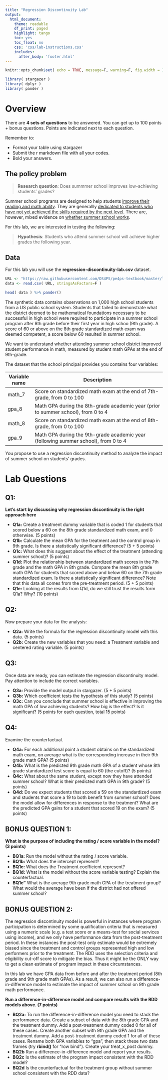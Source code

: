 ```yaml
---
title: "Regression Discontinuity Lab"
output:
  html_document:
    theme: readable
    df_print: paged
    highlight: tango
    toc: yes
    toc_float: no
    css: 'css/lab-instructions.css'
    includes:
      after_body: 'footer.html'
--- 
```





```r
knitr::opts_chunk$set( echo = TRUE, message=F, warning=F, fig.width = 10, fig.pos = 'H' )
```


```r
library( stargazer )
library( dplyr )
library( pander )
```

# Overview 

There are **4 sets of questions** to be answered. You can get up to 100 points + bonus questions. Points are indicated next to each question. 

Remember to:

* Format your table using stargazer 
* Submit the r markdown file with all your codes. 
* Bold your answers.



## The policy problem

> **Research question**: 
> Does summmer school improves low-achieving students' grades?

Summer school programs are designed to help students [improve their reading and math ability](https://www.wallacefoundation.org/knowledge-center/documents/an-analysis-of-the-effects-of-an-academic-summer-program-for-middle-school-students.pdf). They are generallly [dedicated to students who have not yet achieved the skills required by the next level](https://digitalcommons.nl.edu/cgi/viewcontent.cgi?article=1234&context=diss). There are, however, mixed evidence on [whether summer school works](https://www.npr.org/sections/ed/2014/07/07/323659124/what-we-dont-know-about-summer-school). 

For this lab, we are interested in testing the following:

> **Hypothesis**: 
> Students who attend summer school will achieve higher grades the following year. 

## Data

For this lab you will use the **regression-discontinuity-lab.csv** dataset. 

```r
URL <- "https://raw.githubusercontent.com/DS4PS/pe4ps-textbook/master/labs/DATA/regression-discontinuity-lab.csv"
data <- read.csv( URL, stringsAsFactors=F )
```

```r
head( data ) %>% pander()
```

The synthetic data contains observations on 1,000 high school students from a US public school system. Students that failed to demonstrate what the district deemed to be mathematical foundations necessary to be successful in high school were required to participate in a summer school program after 8th grade before their first year in high schoo (9th grade). A score of 60 or above on the 8th grade standardized math exam was deemed competent, a score below 60 resulted in summer school. 

We want to understand whether attending summer school district improved student performance in math, measured by student math GPAs at the end of 9th-grade.

The dataset that the school principal provides you contains four variables: 

 **Variable name   **   | **Description    **                                                                                          
----------------------- | ------------------------------------------------------------------------------------------------------------
math_7              | Score on standardized math exam at the end of 7th-grade, from 0 to 100                                                                     
gpa_8                   | Math GPA during the 8th-grade academic year (prior to summer school), from 0 to 4
math_8              | Score on standardized math exam at the end of 8th-grade, from 0 to 100                                                                     
gpa_9                   | Math GPA during the 9th-grade academic year (following summer school), from 0 to 4

You propose to use a regression discontinuity method to analyze the impact of summer school on students' grades.

# Lab Questions

## Q1: 

**Let's start by discussing why regression discontinuity is the right approach here** 

* **Q1a:** Create a treatment dummy variable that is coded 1 for students that scored below a 60 on the 8th grade standardized math exam, and 0 otherwise. (5 points)
* **Q1b:** Calculate the mean GPA for the treatment and the control group in 9th grade. Is there a statistically significant difference? (5 + 5 points)
* **Q1c:** What does this suggest about the effect of the treatment (attending summer school)? (5 points)
* **Q1d:** Plot the relationship between standardized math scores in the 7th grade and the math GPA in 8th grade. Compare the mean 8th grade math GPA for students that scored above and below 60 on the 7th grade standardized exam. Is there a statistically significant difference? Note that this data all comes from the pre-treatment period. (5 + 5 points)
* **Q1e:** Looking at the results from Q1d, do we still trust the results form Q1a? Why? (10 points)

## Q2: 

Now prepare your data for the analysis:

* **Q2a:** Write the formula for the regression discontinuity model with this data. (5 points)
* **Q2b:** Create the new variables that you need: a Treatment variable and centered rating variable. (5 points)



## Q3: 

Once data are ready, you can estimate the regression discontinuity model. Pay attention to include the correct variables.

* **Q3a:** Provide the model output in stargazer. (5 + 5 points)
* **Q3b:** Which coefficient tests the hypothesis of this study? (5 points)
* **Q3c:** Can you conclude that summer school is effective in improving the math GPA of low achieving students? How big is the effect? Is it significant? (5 points for each question, total 15 points)

## Q4: 

Examine the counterfactual.

* **Q4a:** For each additional point a student obtains on the standardized math exam, on average what is the corresponding increase in their 9th grade math GPA? (5 points)
* **Q4b:** What is the predicted 9th grade math GPA of a student whose 8th grade standardized test score is equal to 60 (the cutoff)? (5 points)
* **Q4c:** What about the same student, except now they have attended summer school? What is their predicted math GPA in 9th grade? (5 points)
* **Q4d:** Do we expect students that scored a 59 on the standardized exam and students that score a 19 to both benefit from summer school? Does the model allow for differences in response to the treatment? What are the predicted GPA gains for a student that scored 19 on the exam? (5 points)

## BONUS QUESTION 1: 

**What is the purpose of including the rating / score variable in the model? (3 points)**

* **BQ1a:** Run the model without the rating / score variable. 
* **BQ1b:** What does the intercept represent? 
* **BQ1c:** What does the Treatment coefficient represent? 
* **BQ1d:** What is the model without the score variable testing? Explain the counterfactual.
* **BQ1e"** What is the average 9th grade math GPA of the treatment group? What would the average have been if the district had not offered summer school? 

## BONUS QUESTION 2:

The regression discontinuity model is powerful in instances where program participation is determined by some qualification criteria that is measured using a numeric scale (e.g. a test score or a means-test for social services using income), and we only have performance data from the post-treatment period. In these instances the post-test only estimate would be extremely biased since the treatment and control groups represented high and low performers prior to the treatment. The RDD uses the selection criteria and eligibility cut-off score to mitigate the bias. Thus it might be the ONLY way to get a clean estimate of program impact in these circumstances. 

In this lab we have GPA data from before and after the treatment period (8th grade and 9th grade math GPAs). As a result, we can also run a difference-in-difference model to estimate the impact of summer school on 9th grade math performance. 

**Run a difference-in-difference model and compare results with the RDD models above. (7 points)**

* **BQ2a:** To run the difference-in-difference model you need to stack the performance data. Create a subset of data with the 8th grade GPA and the treatment dummy. Add a post-treatment dummy coded 0 for all of these cases. Create another subset with 9th grade GPA and the treatment dummy. Add a post-treatment dummy coded 1 for all of these cases. Rename both GPA variables to "gpa", then stack these two data frames (try **rbind()** for "row bind"). Create your treat_x_post dummy.
* **BQ2b** Run a difference-in-difference model and report your results. 
* **BQ2c** Is the estimate of the program impact consistent with the RDD model? 
* **BQ2d** Is the counterfactual for the treatment group without summer school consistent with the RDD data?


```css

```
